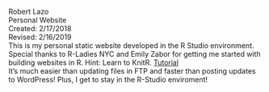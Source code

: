 Robert Lazo<br>
Personal Website<br>
Created:  2/17/2018<br> 
Revised:  2/16/2019<br>
This is my personal static website developed in the R Studio environment.<br>
Special thanks to R-Ladies NYC and Emily Zabor for getting me started with building websites in R. Hint: Learn to KnitR. [Tutorial](http://www.emilyzabor.com/tutorials/rmarkdown_websites_tutorial.html#personal_websites)<br>
It's much easier than updating files in FTP and faster than posting updates to WordPress! Plus, I get to stay in the R-Studio enviroment!<br>
